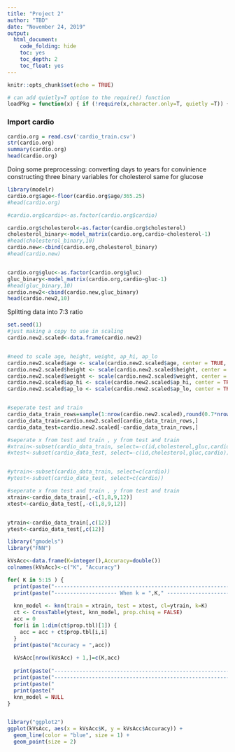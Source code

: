 ```yaml
---
title: "Project 2"
author: "TBD"
date: "November 24, 2019"
output:
  html_document:
    code_folding: hide
    toc: yes
    toc_depth: 2
    toc_float: yes
---
```


```r
knitr::opts_chunk$set(echo = TRUE)
```
```r
# can add quietly=T option to the require() function
loadPkg = function(x) { if (!require(x,character.only=T, quietly =T)) { install.packages(x,dep=T,repos="http://cran.us.r-project.org"); if(!require(x,character.only=T)) stop("Package not found") } }
```


### Import cardio
```r
cardio.org = read.csv('cardio_train.csv')
str(cardio.org)
summary(cardio.org)
head(cardio.org)
```

Doing some preprocessing:
converting days to years for convinience
constructing three binary variables for cholesterol
same for glucose

```r
library(modelr)
cardio.org$age<-floor(cardio.org$age/365.25)
#head(cardio.org)

#cardio.org$cardio<-as.factor(cardio.org$cardio)

cardio.org$cholesterol<-as.factor(cardio.org$cholesterol)
cholesterol_binary<-model_matrix(cardio.org,cardio~cholesterol-1)
#head(cholesterol_binary,10)
cardio.new<-cbind(cardio.org,cholesterol_binary)
#head(cardio.new)


cardio.org$gluc<-as.factor(cardio.org$gluc)
gluc_binary<-model_matrix(cardio.org,cardio~gluc-1)
#head(gluc_binary,10)
cardio.new2<-cbind(cardio.new,gluc_binary)
head(cardio.new2,10)

```

Splitting data into 7:3 ratio
```r
set.seed(1)
#just making a copy to use in scaling
cardio.new2.scaled<-data.frame(cardio.new2)


#need to scale age, height, weight, ap_hi, ap_lo
cardio.new2.scaled$age <- scale(cardio.new2.scaled$age, center = TRUE, scale = TRUE)
cardio.new2.scaled$height <- scale(cardio.new2.scaled$height, center = TRUE, scale = TRUE)
cardio.new2.scaled$weight <- scale(cardio.new2.scaled$weight, center = TRUE, scale = TRUE)
cardio.new2.scaled$ap_hi <- scale(cardio.new2.scaled$ap_hi, center = TRUE, scale = TRUE)
cardio.new2.scaled$ap_lo <- scale(cardio.new2.scaled$ap_lo, center = TRUE, scale = TRUE)


#seperate test and train
cardio_data_train_rows=sample(1:nrow(cardio.new2.scaled),round(0.7*nrow(cardio.new2.scaled),0),replace=FALSE)       
cardio_data_train=cardio.new2.scaled[cardio_data_train_rows,]
cardio_data_test=cardio.new2.scaled[-cardio_data_train_rows,]

#seperate x from test and train , y from test and train
#xtrain<-subset(cardio_data_train, select=-c(id,cholesterol,gluc,cardio))
#xtest<-subset(cardio_data_test, select=-c(id,cholesterol,gluc,cardio))


#ytrain<-subset(cardio_data_train, select=c(cardio))
#ytest<-subset(cardio_data_test, select=c(cardio))

#seperate x from test and train , y from test and train
xtrain<-cardio_data_train[,-c(1,8,9,12)]
xtest<-cardio_data_test[,-c(1,8,9,12)]


ytrain<-cardio_data_train[,c(12)]
ytest<-cardio_data_test[,c(12)]

```


```r
library("gmodels")
library("FNN")

kVsAcc<-data.frame(K=integer(),Accuracy=double())
colnames(kVsAcc)<-c("K", "Accuracy")

for( K in 5:15 ) {
  print(paste("--------------------------------------------------------" ))
  print(paste("-------------------- When k = ",K," ----------------------" )) 
  
  knn_model <- knn(train = xtrain, test = xtest, cl=ytrain, k=K) 
  ct <- CrossTable(ytest, knn_model, prop.chisq = FALSE)
  acc = 0 
  for(i in 1:dim(ct$prop.tbl)[1]) { 
    acc = acc + ct$prop.tbl[i,i] 
  }
  print(paste("Accuracy = ",acc)) 
  
  kVsAcc[nrow(kVsAcc) + 1,]=c(K,acc)
  
  print(paste("--------------------------------------------------------" ))
  print(paste("--------------------------------------------------------" ))
  print(paste("                                                        " ))
  print(paste("                                                        " ))
  knn_model = NULL  
}


library("ggplot2")
ggplot(kVsAcc, aes(x = kVsAcc$K, y = kVsAcc$Accuracy)) + 
  geom_line(color = "blue", size = 1) +
  geom_point(size = 2)
```

